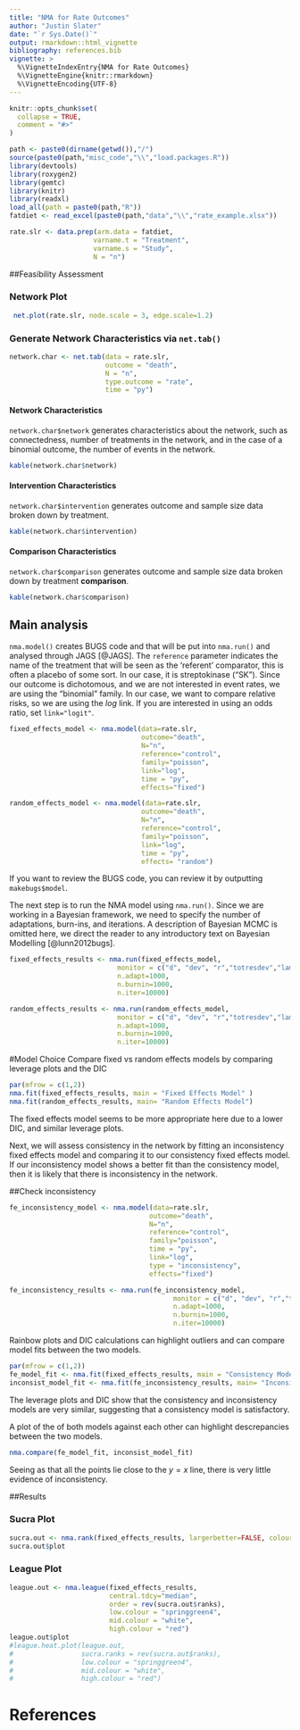 ```yaml
---
title: "NMA for Rate Outcomes"
author: "Justin Slater"
date: "`r Sys.Date()`"
output: rmarkdown::html_vignette
bibliography: references.bib
vignette: >
  %\VignetteIndexEntry{NMA for Rate Outcomes}
  %\VignetteEngine{knitr::rmarkdown}
  %\VignetteEncoding{UTF-8}
---
```


```r
knitr::opts_chunk$set(
  collapse = TRUE,
  comment = "#>"
)
```


```r
path <- paste0(dirname(getwd()),"/")
source(paste0(path,"misc_code","\\","load.packages.R"))
library(devtools)
library(roxygen2)
library(gemtc)
library(knitr)
library(readxl)
load_all(path = paste0(path,"R"))
fatdiet <- read_excel(paste0(path,"data","\\","rate_example.xlsx"))
```

``` r
rate.slr <- data.prep(arm.data = fatdiet,
                     varname.t = "Treatment",
                     varname.s = "Study",
                     N = "n")
```

##Feasibility Assessment

### Network Plot


```r
 net.plot(rate.slr, node.scale = 3, edge.scale=1.2)
```


### Generate Network Characteristics via `net.tab()`

```r
network.char <- net.tab(data = rate.slr,
                        outcome = "death",
                        N = "n",
                        type.outcome = "rate",
                        time = "py")
```

#### Network Characteristics
`network.char$network` generates characteristics about the network, such as connectedness, number of treatments in the network, and in the case of a binomial outcome, the number of events in the network.
```r
kable(network.char$network)
```

#### Intervention Characteristics
`network.char$intervention` generates outcome and sample size data broken down by treatment.

```r
kable(network.char$intervention)
```

#### Comparison Characteristics
`network.char$comparison` generates outcome and sample size data broken down by treatment **comparison**.
```r
kable(network.char$comparison)
```

## Main analysis
`nma.model()` creates BUGS code and that will be put into `nma.run()` and analysed through JAGS [@JAGS]. The `reference` parameter indicates the name of the treatment that will be seen as the 'referent' comparator, this is often a placebo of some sort. In our case, it is streptokinase ("SK"). Since our outcome is dichotomous, and we are not interested in event rates, we are using the "binomial" family. In our case, we want to compare relative risks, so we are using the $log$ link. If you are interested in using an odds ratio, set `link="logit"`.
```r
fixed_effects_model <- nma.model(data=rate.slr,
                                 outcome="death",
                                 N="n",
                                 reference="control",
                                 family="poisson",
                                 link="log",
                                 time = "py",
                                 effects="fixed")

random_effects_model <- nma.model(data=rate.slr,
                                 outcome="death",
                                 N="n",
                                 reference="control",
                                 family="poisson",
                                 link="log",
                                 time = "py",
                                 effects= "random")

```

If you want to review the BUGS code, you can review it by outputting `makebugs$model`. 

The next step is to run the NMA model using `nma.run()`. Since we are working in a Bayesian framework, we need to specify the number of adaptations, burn-ins, and iterations. A description of Bayesian MCMC is omitted here, we direct the reader to any introductory text on Bayesian Modelling [@lunn2012bugs].

```r
fixed_effects_results <- nma.run(fixed_effects_model,
                           monitor = c("d", "dev", "r","totresdev","lambda", "theta"),
                           n.adapt=1000,
                           n.burnin=1000,
                           n.iter=10000)

random_effects_results <- nma.run(random_effects_model,
                           monitor = c("d", "dev", "r","totresdev","lambda", "theta"),
                           n.adapt=1000,
                           n.burnin=1000,
                           n.iter=10000)

```

#Model Choice
Compare fixed vs random effects models by comparing leverage plots and the DIC
```r
par(mfrow = c(1,2))
nma.fit(fixed_effects_results, main = "Fixed Effects Model" )
nma.fit(random_effects_results, main= "Random Effects Model")
```

The fixed effects model seems to be more appropriate here due to a lower DIC, and similar leverage plots.

Next, we will assess consistency in the network by fitting an inconsistency fixed effects model and comparing it to our
consistency fixed effects model. If our inconsistency model shows a better fit than the consistency model, then 
it is likely that there is inconsistency in the network.

##Check inconsistency
```r
fe_inconsistency_model <- nma.model(data=rate.slr,
                                   outcome="death",
                                   N="n",
                                   reference="control",
                                   family="poisson",
                                   time = "py",
                                   link="log",
                                   type = "inconsistency",
                                   effects="fixed")

fe_inconsistency_results <- nma.run(fe_inconsistency_model,
                                         monitor = c("d", "dev", "r","totresdev","lambda", "theta"),
                                         n.adapt=1000,
                                         n.burnin=1000,
                                         n.iter=10000)

```

Rainbow plots and DIC calculations can highlight outliers and can compare model fits between the two models. 
```r
par(mfrow = c(1,2))
fe_model_fit <- nma.fit(fixed_effects_results, main = "Consistency Model" )
inconsist_model_fit <- nma.fit(fe_inconsistency_results, main= "Inconsistency Model")
```
The leverage plots and DIC show that the consistency and inconsistency models are very similar, suggesting that
a consistency model is satisfactory.

A plot of the \code{pmdev} of both models against each other can highlight descrepancies between the two models.
```r
nma.compare(fe_model_fit, inconsist_model_fit)
```

Seeing as that all the points lie close to the $y=x$ line, there is very little evidence of inconsistency.

##Results

### Sucra Plot
```r
sucra.out <- nma.rank(fixed_effects_results, largerbetter=FALSE, colour.set= "Set1")
sucra.out$plot
```

### League Plot
```r
league.out <- nma.league(fixed_effects_results,  
                         central.tdcy="median",
                         order = rev(sucra.out$ranks),
                         low.colour = "springgreen4",
                         mid.colour = "white",
                         high.colour = "red")
league.out$plot
#league.heat.plot(league.out, 
#                 sucra.ranks = rev(sucra.out$ranks), 
#                 low.colour = "springgreen4", 
#                 mid.colour = "white",
#                 high.colour = "red")
```

# References
